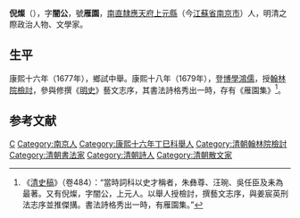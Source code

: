 '''倪燦'''（{{bd|1626年||1687年|catIdx=}}），字'''闇公'''，號'''雁園'''，[[南直隸|南直隸]][[應天府|應天府]][[上元縣|上元縣]]（今[[江蘇省|江蘇省]][[南京市|南京市]]）人，明清之際政治人物、文學家。

== 生平 ==
康熙十六年（1677年），鄉試中舉。康熙十八年（1679年），登[[博學鴻儒|博學鴻儒]]，授[[翰林院|翰林院]][[檢討|檢討]]，參與修撰《[[明史|明史]]》藝文志序，其書法詩格秀出一時，存有《雁園集》<ref>《[[清史稿|清史稿]]》（卷484）：“當時詞科以史才稱者，朱彝尊、汪琬、吳任臣及耒為最著。又有倪燦，字闇公，上元人。以舉人授檢討，撰藝文志序，與姜宸英刑法志序並推傑搆。書法詩格秀出一時，有雁園集。”</ref>。

==参考文献==
{{reflist}}

{{康熙十八年己未科博學宏詞}}

{{Authority control}}

{{DEFAULTSORT:Ni倪}}
[[Category:倪姓|C]]
[[Category:南京人|Category:南京人]]
[[Category:康熙十六年丁巳科舉人|Category:康熙十六年丁巳科舉人]]
[[Category:清朝翰林院檢討|Category:清朝翰林院檢討]]
[[Category:清朝書法家|Category:清朝書法家]]
[[Category:清朝詩人|Category:清朝詩人]]
[[Category:清朝散文家|Category:清朝散文家]]


{{清朝人物小作品}}